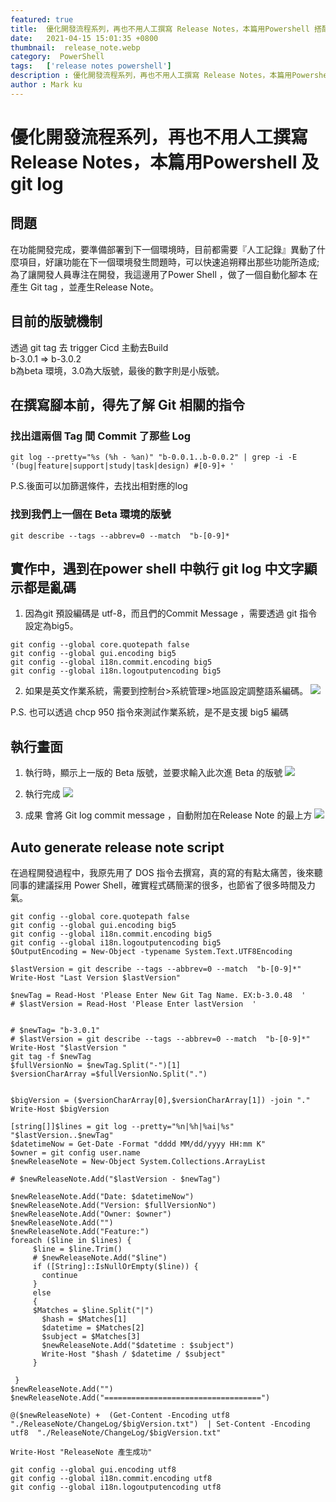 ```yaml
---
featured: true
title:  優化開發流程系列，再也不用人工撰寫 Release Notes，本篇用Powershell 搭配 git log
date:   2021-04-15 15:01:35 +0800
thumbnail:  release_note.webp
category:  PowerShell
tags:   ['release notes powershell']
description : 優化開發流程系列，再也不用人工撰寫 Release Notes，本篇用Powershell 搭配 git log
author : Mark ku
---
```

# 優化開發流程系列，再也不用人工撰寫 Release Notes，本篇用Powershell 及 git log

## 問題
在功能開發完成，要準備部署到下一個環境時，目前都需要『人工記錄』異動了什麼項目，好讓功能在下一個環境發生問題時，可以快速追朔釋出那些功能所造成;為了讓開發人員專注在開發，我這邊用了Power Shell ，做了一個自動化腳本 在產生 Git tag ，並產生Release Note。

## 目前的版號機制
透過 git tag 去 trigger Cicd 主動去Build <br/>
b-3.0.1 => b-3.0.2 <br/>
b為beta 環境，3.0為大版號，最後的數字則是小版號。

## 在撰寫腳本前，得先了解 Git 相關的指令

### 找出這兩個 Tag 間 Commit 了那些 Log

```
git log --pretty="%s (%h - %an)" "b-0.0.1..b-0.0.2" | grep -i -E '(bug|feature|support|study|task|design) #[0-9]+ '
```
P.S.後面可以加篩選條件，去找出相對應的log


### 找到我們上一個在 Beta 環境的版號

```
git describe --tags --abbrev=0 --match  "b-[0-9]*
```

## 實作中，遇到在power shell 中執行 git log 中文字顯示都是亂碼

1. 因為git 預設編碼是 utf-8，而且們的Commit Message ，需要透過 git 指令設定為big5。

```
git config --global core.quotepath false 
git config --global gui.encoding big5
git config --global i18n.commit.encoding big5
git config --global i18n.logoutputencoding big5 
```

2. 如果是英文作業系統，需要到控制台>系統管理>地區設定調整語系編碼。
![](https://i.imgur.com/Vu3IXL0.webp)

P.S. 也可以透過 chcp 950 指令來測試作業系統，是不是支援 big5 編碼

## 執行畫面
1. 執行時，顯示上一版的 Beta 版號，並要求輸入此次進 Beta 的版號
![](https://i.imgur.com/V7efvh1.webp)

2. 執行完成
![](https://i.imgur.com/KMrK3bT.webp)

3. 成果
會將 Git log commit message ，自動附加在Release Note 的最上方
![](https://i.imgur.com/GmQSU5P.webp)


## Auto generate release note script

在過程開發過程中，我原先用了 DOS 指令去撰寫，真的寫的有點太痛苦，後來聽同事的建議採用 Power Shell，確實程式碼簡潔的很多，也節省了很多時間及力氣。

```
git config --global core.quotepath false 
git config --global gui.encoding big5
git config --global i18n.commit.encoding big5
git config --global i18n.logoutputencoding big5 
$OutputEncoding = New-Object -typename System.Text.UTF8Encoding

$lastVersion = git describe --tags --abbrev=0 --match  "b-[0-9]*"
Write-Host "Last Version $lastVersion"

$newTag = Read-Host 'Please Enter New Git Tag Name. EX:b-3.0.48  '
# $lastVersion = Read-Host 'Please Enter lastVersion  '


# $newTag= "b-3.0.1"
# $lastVersion = git describe --tags --abbrev=0 --match  "b-[0-9]*"
Write-Host "$lastVersion "
git tag -f $newTag
$fullVersionNo = $newTag.Split("-")[1]
$versionCharArray =$fullVersionNo.Split(".")


$bigVersion = ($versionCharArray[0],$versionCharArray[1]) -join "."
Write-Host $bigVersion

[string[]]$lines = git log --pretty="%n|%h|%ai|%s" "$lastVersion..$newTag"
$datetimeNow = Get-Date -Format "dddd MM/dd/yyyy HH:mm K"
$owner = git config user.name
$newReleaseNote = New-Object System.Collections.ArrayList

# $newReleaseNote.Add("$lastVersion - $newTag")

$newReleaseNote.Add("Date: $datetimeNow")
$newReleaseNote.Add("Version: $fullVersionNo")
$newReleaseNote.Add("Owner: $owner")
$newReleaseNote.Add("")
$newReleaseNote.Add("Feature:")
foreach ($line in $lines) {
     $line = $line.Trim()
	 # $newReleaseNote.Add("$line")
     if ([String]::IsNullOrEmpty($line)) {
       continue
     }
     else
	 {
	 $Matches = $line.Split("|")
       $hash = $Matches[1]
       $datetime = $Matches[2]
       $subject = $Matches[3]
	   $newReleaseNote.Add("$datetime : $subject")
	   Write-Host "$hash / $datetime / $subject"
     }
     
 }
$newReleaseNote.Add("")
$newReleaseNote.Add("===================================")

@($newReleaseNote) +  (Get-Content -Encoding utf8  "./ReleaseNote/ChangeLog/$bigVersion.txt")  | Set-Content -Encoding utf8  "./ReleaseNote/ChangeLog/$bigVersion.txt"  

Write-Host "ReleaseNote 產生成功"

git config --global gui.encoding utf8
git config --global i18n.commit.encoding utf8
git config --global i18n.logoutputencoding utf8

```